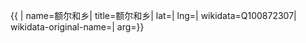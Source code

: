 {{ {{{1|PRC admin/showdata}}}|
name=额尔和乡|
title=额尔和乡|
lat=|
lng=|
wikidata=Q100872307|
wikidata-original-name=|
arg={{{arg|}}}}}